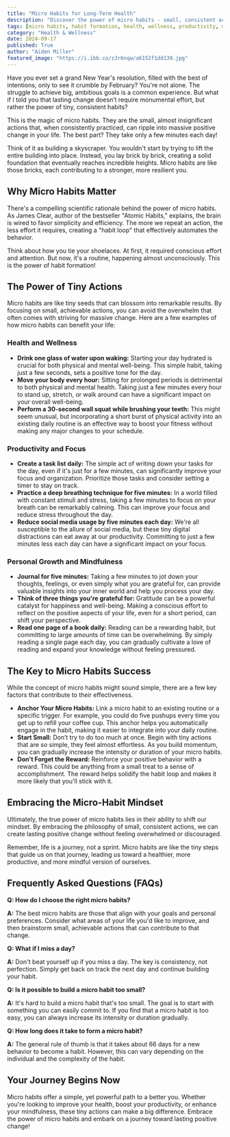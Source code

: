 ```yaml
---
title: "Micro Habits for Long-Term Health"
description: "Discover the power of micro habits - small, consistent actions that can lead to significant improvements in your health, productivity, and overall well-being. Learn about the science behind habit formation and how to create lasting positive changes in your life through tiny, achievable steps."
tags: [micro habits, habit formation, health, wellness, productivity, mindfulness, personal growth, lifestyle, self-improvement, small changes]
category: "Health & Wellness"
date: 2024-09-17
published: True
author: "Aiden Miller"
featured_image: "https://i.ibb.co/zJr6nqw/a6152f1dd139.jpg"
---
```



Have you ever set a grand New Year's resolution, filled with the best of intentions, only to see it crumble by February? You're not alone. The struggle to achieve big, ambitious goals is a common experience. But what if I told you that lasting change doesn’t require monumental effort, but rather the power of tiny, consistent habits? 

This is the magic of micro habits.  They are the small, almost insignificant actions that, when consistently practiced, can ripple into massive positive change in your life. The best part? They take only a few minutes each day!  

Think of it as building a skyscraper.  You wouldn't start by trying to lift the entire building into place. Instead, you lay brick by brick, creating a solid foundation that eventually reaches incredible heights.  Micro habits are like those bricks, each contributing to a stronger, more resilient you.

## Why Micro Habits Matter

There's a compelling scientific rationale behind the power of micro habits.  As James Clear, author of the bestseller "Atomic Habits," explains, the brain is wired to favor simplicity and efficiency.  The more we repeat an action, the less effort it requires, creating a "habit loop" that effectively automates the behavior.

Think about how you tie your shoelaces. At first, it required conscious effort and attention.  But now, it's a routine, happening almost unconsciously.  This is the power of habit formation!

## The Power of Tiny Actions

Micro habits are like tiny seeds that can blossom into remarkable results.  By focusing on small, achievable actions, you can avoid the overwhelm that often comes with striving for massive change.  Here are a few examples of how micro habits can benefit your life:

### Health and Wellness

* **Drink one glass of water upon waking:** Starting your day hydrated is crucial for both physical and mental well-being.  This simple habit, taking just a few seconds, sets a positive tone for the day.
* **Move your body every hour:**  Sitting for prolonged periods is detrimental to both physical and mental health.  Taking just a few minutes every hour to stand up, stretch, or walk around can have a significant impact on your overall well-being.
* **Perform a 30-second wall squat while brushing your teeth:**  This might seem unusual, but incorporating a short burst of physical activity into an existing daily routine is an effective way to boost your fitness without making any major changes to your schedule.

### Productivity and Focus

* **Create a task list daily:**  The simple act of writing down your tasks for the day, even if it's just for a few minutes, can significantly improve your focus and organization.  Prioritize those tasks and consider setting a timer to stay on track.
* **Practice a deep breathing technique for five minutes:**  In a world filled with constant stimuli and stress, taking a few minutes to focus on your breath can be remarkably calming.  This can improve your focus and reduce stress throughout the day.
* **Reduce social media usage by five minutes each day:**  We're all susceptible to the allure of social media, but these tiny digital distractions can eat away at our productivity.  Committing to just a few minutes less each day can have a significant impact on your focus.

### Personal Growth and Mindfulness

* **Journal for five minutes:**  Taking a few minutes to jot down your thoughts, feelings, or even simply what you are grateful for, can provide valuable insights into your inner world and help you process your day.
* **Think of three things you're grateful for:**  Gratitude can be a powerful catalyst for happiness and well-being.  Making a conscious effort to reflect on the positive aspects of your life, even for a short period, can shift your perspective.
* **Read one page of a book daily:**  Reading can be a rewarding habit, but committing to large amounts of time can be overwhelming.  By simply reading a single page each day, you can gradually cultivate a love of reading and expand your knowledge without feeling pressured.

## The Key to Micro Habits Success

While the concept of micro habits might sound simple, there are a few key factors that contribute to their effectiveness. 

* **Anchor Your Micro Habits:**  Link a micro habit to an existing routine or a specific trigger. For example,  you could do five pushups every time you get up to refill your coffee cup. This anchor helps you automatically engage in the habit, making it easier to integrate into your daily routine.
* **Start Small:**  Don’t try to do too much at once.  Begin with tiny actions that are so simple, they feel almost effortless.  As you build momentum, you can gradually increase the intensity or duration of your micro habits.
* **Don't Forget the Reward:**  Reinforce your positive behavior with a reward.  This could be anything from a small treat to a sense of accomplishment.  The reward helps solidify the habit loop and makes it more likely that you'll stick with it.

## Embracing the Micro-Habit Mindset

Ultimately, the true power of micro habits lies in their ability to shift our mindset. By embracing the philosophy of small, consistent actions, we can create lasting positive change without feeling overwhelmed or discouraged. 

Remember, life is a journey, not a sprint. Micro habits are like the tiny steps that guide us on that journey, leading us toward a healthier, more productive, and more mindful version of ourselves.

## Frequently Asked Questions (FAQs)

**Q:  How do I choose the right micro habits?**

**A:** The best micro habits are those that align with your goals and personal preferences.  Consider what areas of your life you'd like to improve, and then brainstorm small, achievable actions that can contribute to that change. 

**Q:  What if I miss a day?**

**A:**  Don't beat yourself up if you miss a day.  The key is consistency, not perfection.  Simply get back on track the next day and continue building your habit.

**Q:  Is it possible to build a micro habit too small?**

**A:**  It's hard to build a micro habit that's too small.  The goal is to start with something you can easily commit to. If you find that a micro habit is too easy, you can always increase its intensity or duration gradually.

**Q:  How long does it take to form a micro habit?**

**A:**  The general rule of thumb is that it takes about 66 days for a new behavior to become a habit.  However, this can vary depending on the individual and the complexity of the habit.  

## Your Journey Begins Now

Micro habits offer a simple, yet powerful path to a better you.  Whether you're looking to improve your health, boost your productivity, or enhance your mindfulness, these tiny actions can make a big difference.  Embrace the power of micro habits and embark on a journey toward lasting positive change!
